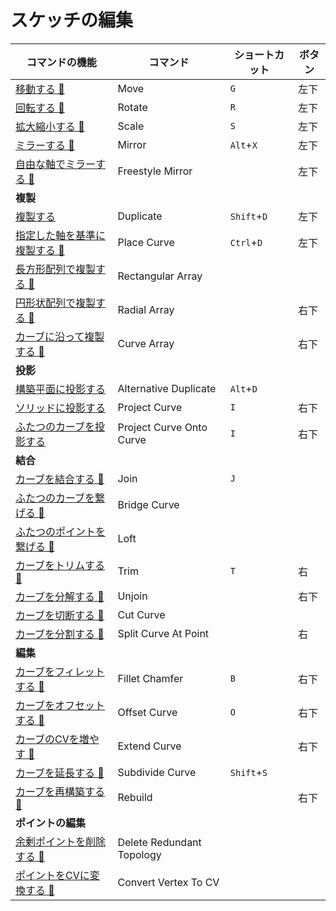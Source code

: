 # スケッチの編集


| コマンドの機能 | コマンド | ショートカット |ボタン|
| ------- | ------- | ------- | -------  |
| [移動する 🚧](sketch-edit/move)|Move|`G`|左下|
| [回転する 🚧](sketch-edit/rotate)|Rotate|`R` |左下|
| [拡大縮小する 🚧](sketch-edit/scale)|Scale|`S` | 左下|
| [ミラーする 🚧](sketch-edit/mirror)|Mirror|`Alt`+`X`| 左下|
| [ 自由な軸でミラーする 🚧](sketch-edit/freestyle-mirror)|Freestyle Mirror| |左下 |
| **複製**||| |
| [複製する](sketch-edit/duplicate)|Duplicate|`Shift`+`D` | 左下|
| [指定した軸を基準に複製する 🚧](sketch-edit/place-curve)|Place Curve|`Ctrl`+`D` |左下 |
| [長方形配列で複製する 🚧](sketch-edit/rectangular-array)|Rectangular Array| | |
| [円形状配列で複製する 🚧](sketch-edit/radial-array)|Radial Array| |右下|
| [カーブに沿って複製する 🚧](sketch-edit/curve-array)|Curve Array| |右下|
| **投影**||| |
| [構築平面に投影する](sketch-edit/alternative-duplicate)|Alternative Duplicate|`Alt`+`D`| |
| [ソリッドに投影する](sketch-edit/project-curve)|Project Curve|`I`|右下|
| [ふたつのカーブを投影する](sketch-edit/project-curve-onto-curve)|Project Curve Onto Curve|`I`|右下|
| **結合**||| |
| [カーブを結合する 🚧](sketch-edit/join)|Join|`J`| |
| [ふたつのカーブを繋げる 🚧](sketch-edit/bridge-curve)|Bridge Curve| | |
| [ふたつのポイントを繋げる 🚧](sketch-edit/loft)|Loft| | |
| [カーブをトリムする 🚧](sketch-edit/trim)|Trim|`T`|右|
| [カーブを分解する 🚧](sketch-edit/unjoin)|Unjoin| |右下|
| [カーブを切断する 🚧](sketch-edit/cut-curve)|Cut Curve| | |
| [カーブを分割する 🚧](sketch-edit/split-curve-at-point)|Split Curve At Point| |右|
| **編集**||| |
| [カーブをフィレットする 🚧](sketch-edit/fillet-chamfer)|Fillet Chamfer|`B`|右下|
| [カーブをオフセットする 🚧](sketch-edit/offset-curve)|Offset Curve|`O`|右下|
| [カーブのCVを増やす 🚧](sketch-edit/subdivide-curve)|Extend Curve| |右下|
| [カーブを延長する 🚧](sketch-edit/extend-curve)|Subdivide Curve|`Shift`+`S`| |
| [カーブを再構築する 🚧](sketch-edit/rebuild)|Rebuild| |右下|
| **ポイントの編集**||| |
| [余剰ポイントを削除する 🚧](sketch-edit/delete-redundant-topology)|Delete Redundant Topology| | |
| [ポイントをCVに変換する 🚧](sketch-edit/convert-vertex-to-cv)|Convert Vertex To CV| | |
